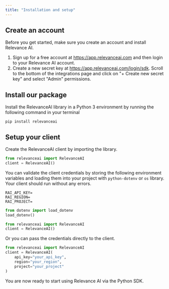 ```yaml
---
title: "Installation and setup"
---
```


## Create an account

Before you get started, make sure you create an account and install Relevance AI.

1. Sign up for a free account at https://app.relevanceai.com and then login to your Relevance AI account.
2. Create a new secret key at https://app.relevanceai.com/login/sdk. Scroll to the bottom of the integrations page and click on "+ Create new secret key" and select "Admin" permissions.

## Install our package

Install the RelevanceAI library in a Python 3 environment by running the following command in your terminal
```terminal Terminal
pip install relevanceai
```

## Setup your client

Create the RelevanceAI client by importing the library.

```python Python
from relevanceai import RelevanceAI
client = RelevanceAI()
```

You can validate the client credentials by storing the following environment variables and loading them into your project with `python-dotenv` or `os` library. Your client should run without any errors.


```env .env
RAI_API_KEY=
RAI_REGION=
RAI_PROJECT=
```
```python Python
from dotenv import load_dotenv
load_dotenv()

from relevanceai import RelevanceAI
client = RelevanceAI()
```

Or you can pass the credentials directly to the client.
```python Python
from relevanceai import RelevanceAI
client = RelevanceAI(
    api_key="your_api_key", 
    region="your_region", 
    project="your_project"
)
```

You are now ready to start using Relevance AI via the Python SDK.
